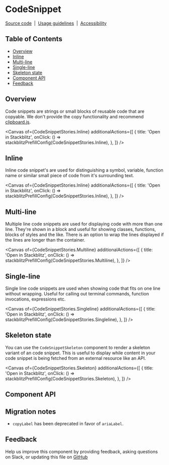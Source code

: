 
<Meta isTemplate />

# CodeSnippet

[Source code](https://github.com/carbon-design-system/carbon/tree/main/packages/react/src/components/CodeSnippet)
&nbsp;|&nbsp;
[Usage guidelines](https://www.carbondesignsystem.com/components/code-snippet/usage)
&nbsp;|&nbsp;
[Accessibility](https://www.carbondesignsystem.com/components/code-snippet/accessibility)

## Table of Contents

- [Overview](#overview)
- [Inline](#inline)
- [Multi-line](#multi-line)
- [Single-line](#single-line)
- [Skeleton state](#skeleton-state)
- [Component API](#component-api)
- [Feedback](#feedback)

## Overview

Code snippets are strings or small blocks of reusable code that are copyable. We
don't provide the copy functionality and recommend
[clipboard.js](https://clipboardjs.com/).

<Canvas
  of={CodeSnippetStories.Inline}
  additionalActions={[
    {
      title: 'Open in Stackblitz',
      onClick: () => stackblitzPrefillConfig(CodeSnippetStories.Inline),
    },
  ]}
/>

## Inline

Inline code snippet's are used for distinguishing a symbol, variable, function
name or similar small piece of code from it's surrounding text.

<Canvas
  of={CodeSnippetStories.Inline}
  additionalActions={[
    {
      title: 'Open in Stackblitz',
      onClick: () => stackblitzPrefillConfig(CodeSnippetStories.Inline),
    },
  ]}
/>

## Multi-line

Multiple line code snippets are used for displaying code with more than one
line. They're shown in a block and useful for showing classes, functions, blocks
of styles and the like. There is an option to wrap the lines displayed if the
lines are longer than the container.

<Canvas
  of={CodeSnippetStories.Multiline}
  additionalActions={[
    {
      title: 'Open in Stackblitz',
      onClick: () => stackblitzPrefillConfig(CodeSnippetStories.Multiline),
    },
  ]}
/>

## Single-line

Single line code snippets are used when showing code that fits on one line
without wrapping. Useful for calling out terminal commands, function
invocations, expressions etc.

<Canvas
  of={CodeSnippetStories.Singleline}
  additionalActions={[
    {
      title: 'Open in Stackblitz',
      onClick: () => stackblitzPrefillConfig(CodeSnippetStories.Singleline),
    },
  ]}
/>

## Skeleton state

You can use the `CodeSnippetSkeleton` component to render a skeleton variant of
an code snippet. This is useful to display while content in your code snippet is
being fetched from an external resource like an API.

<Canvas
  of={CodeSnippetStories.Skeleton}
  additionalActions={[
    {
      title: 'Open in Stackblitz',
      onClick: () => stackblitzPrefillConfig(CodeSnippetStories.Skeleton),
    },
  ]}
/>


## Component API

<ArgTypes />

## Migration notes

- `copyLabel` has been deprecated in favor of `ariaLabel`.

## Feedback

Help us improve this component by providing feedback, asking questions on Slack,
or updating this file on
[GitHub](https://github.com/carbon-design-system/carbon/edit/main/packages/react/src/components/CodeSnippet/CodeSnippet.mdx)

